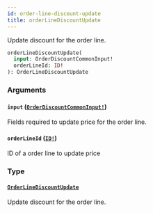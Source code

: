 ```yaml
---
id: order-line-discount-update
title: orderLineDiscountUpdate
---
```


Update discount for the order line.

```graphql
orderLineDiscountUpdate(
  input: OrderDiscountCommonInput!
  orderLineId: ID!
): OrderLineDiscountUpdate

```

### Arguments

#### `input` ([`OrderDiscountCommonInput!`](/developer/api-reference/inputs/order-discount-common-input.mdx))

Fields required to update price for the order line.

#### `orderLineId` ([`ID!`](/developer/api-reference/scalars/id.mdx))

ID of a order line to update price

### Type

#### [`OrderLineDiscountUpdate`](/developer/api-reference/objects/order-line-discount-update.mdx)

Update discount for the order line.
